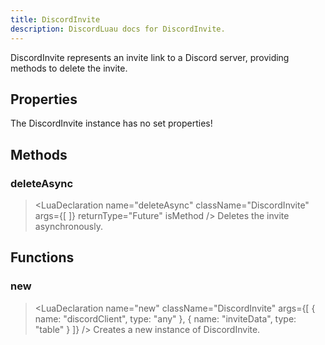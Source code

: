 ```yaml
---
title: DiscordInvite
description: DiscordLuau docs for DiscordInvite.
---
```

[//]: # (This file was automatically compiled through the Generator luau code under this repository)
[//]: # (if you want to edit the documentation of discord-luau, please write changes)
[//]: # (to the discord-luau repository itself, we extract the comments from discord-luau and translate)
[//]: # (them into markdown files that Nextra can interpret!)

[//]: # (----- DOCUMENT IMPORTS ----- )


[//]: # (----- DOCUMENT DESCRIPTION ----- )

DiscordInvite represents an invite link to a Discord server, providing methods to delete the invite.

[//]: # (----- DOCUMENT PROPERTIES ----- )

## Properties

The DiscordInvite instance has no set properties!

[//]: # (----- DOCUMENT METHODS ----- )

## Methods

### deleteAsync

> <LuaDeclaration name="deleteAsync" className="DiscordInvite" args={[  ]} returnType="Future<unknown>" isMethod />
Deletes the invite asynchronously.

[//]: # (----- DOCUMENT FUNCTIONS ----- )

## Functions

### new

> <LuaDeclaration name="new" className="DiscordInvite" args={[ { name: "discordClient", type: "any" }, { name: "inviteData", type: "table" } ]} />
Creates a new instance of DiscordInvite.

